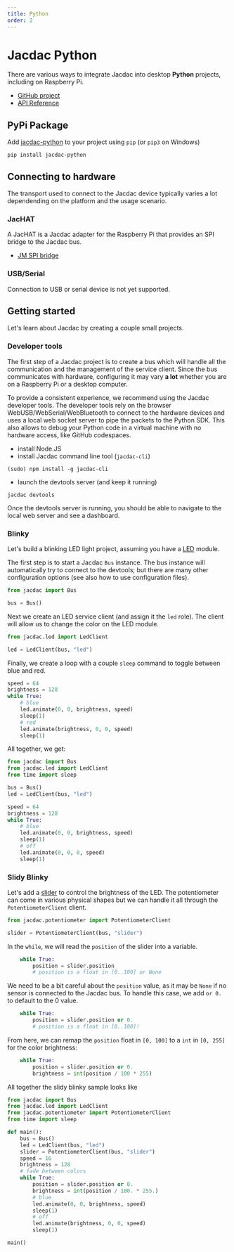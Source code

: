 ```yaml
---
title: Python
order: 2
---
```


# Jacdac Python

There are various ways to integrate Jacdac into desktop **Python** projects,
including on Raspberry Pi.

-   [GitHub project](https://github.com/microsoft/jacdac-python)
-   [API Reference](https://jacdac-python.readthedocs.io/)

## PyPi Package

Add [jacdac-python](https://pypi.org/project/jacdac-python/) to your project using `pip` (or `pip3` on Windows)

```
pip install jacdac-python
```

## Connecting to hardware

The transport used to connect to the Jacdac device typically varies a lot dependending on the platform and the usage scenario.

### JacHAT

A JacHAT is a Jacdac adapter for the Raspberry Pi that provides an SPI bridge to the Jacdac bus.

* [JM SPI bridge](/devices/microsoft/research/jmspibridgev37v37)

### USB/Serial

Connection to USB or serial device is not yet supported.

## Getting started

Let's learn about Jacdac by creating a couple small projects.

### Developer tools

The first step of a Jacdac project is to create a bus which will handle all the communication and
the management of the service client.
Since the bus communicates with hardware, configuring it may vary **a lot** whether you are on a Raspberry Pi or a desktop computer.

To provide a consistent experience, we recommend using the Jacdac developer tools.
The developer tools rely on the browser WebUSB/WebSerial/WebBluetooth to connect to the hardware devices and uses a local web socket server
to pipe the packets to the Python SDK. This also allows to debug your Python code in a virtual machine with no hardware access, like GitHub codespaces.

-   install Node.JS
-   install Jacdac command line tool (`jacdac-cli`)

```
(sudo) npm install -g jacdac-cli
```

-   launch the devtools server (and keep it running)

```
jacdac devtools
```

Once the devtools server is running, you should be able to navigate to the local web server and see a dashboard.

### Blinky

Let's build a blinking LED light project, assuming you have a [LED](/services/led) module.

The first step is to start a Jacdac `Bus` instance. The bus instance will automatically try to connect to the devtools;
but there are many other configuration options (see also how to use configuration files).

```python
from jacdac import Bus

bus = Bus()
```

Next we create an LED service client (and assign it the `led` role).
The client will allow us to change the color on the LED module.

```python
from jacdac.led import LedClient

led = LedClient(bus, "led")
```

Finally, we create a loop with a couple `sleep` command to
toggle between blue and red.

```python
speed = 64
brightness = 128
while True:
    # blue
    led.animate(0, 0, brightness, speed)
    sleep(1)
    # red
    led.animate(brightness, 0, 0, speed)
    sleep(1)
```

All together, we get:

```python
from jacdac import Bus
from jacdac.led import LedClient
from time import sleep

bus = Bus()
led = LedClient(bus, "led")

speed = 64
brightness = 128
while True:
    # blue
    led.animate(0, 0, brightness, speed)
    sleep(1)
    # off
    led.animate(0, 0, 0, speed)
    sleep(1)
```

### Slidy Blinky

Let's add a [slider](/services/potentiometer) to control the brightness of the LED.
The potentiometer can come in various physical shapes but we can handle it all
through the `PotentiometerClient` client.

```python
from jacdac.potentiometer import PotentiometerClient

slider = PotentiometerClient(bus, "slider")
```

In the `while`, we will read the `position` of the slider into a variable.

```python
    while True:
        position = slider.position
        # position is a float in [0..100] or None
```

We need to be a bit careful about the `position` value, as it may be `None` if no sensor
is connected to the Jacdac bus. To handle this case, we add `or 0.` to default to the 0 value.

```python
    while True:
        position = slider.position or 0.
        # position is a float in [0..100]!
```

From here, we can remap the `position` float in `[0, 100]` to a `int` in `[0, 255]` for the color brightness:

```python
    while True:
        position = slider.position or 0.
        brightness = int(position / 100 * 255)
```

All together the slidy blinky sample looks like

```python
from jacdac import Bus
from jacdac.led import LedClient
from jacdac.potentiometer import PotentiometerClient
from time import sleep

def main():
    bus = Bus()
    led = LedClient(bus, "led")
    slider = PotentiometerClient(bus, "slider")
    speed = 16
    brightness = 128
    # fade between colors
    while True:
        position = slider.position or 0.
        brightness = int(position / 100. * 255.)
        # blue
        led.animate(0, 0, brightness, speed)
        sleep(1)
        # off
        led.animate(brightness, 0, 0, speed)
        sleep(1)

main()
```
